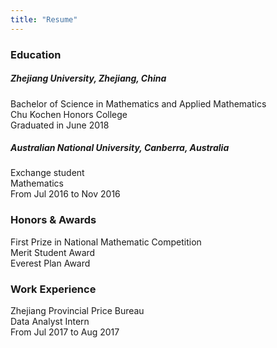 ```yaml
---
title: "Resume"
---
```


### Education

##### <b>Zhejiang University</b>, Zhejiang, China
Bachelor of Science in Mathematics and Applied Mathematics <br> 
Chu Kochen Honors College <br>
Graduated in June 2018

##### <b>Australian National University</b>, Canberra, Australia
Exchange student<br> 
Mathematics<br> 
From Jul 2016 to Nov 2016

### Honors & Awards
First Prize in National Mathematic Competition<br> 
Merit Student Award<br> 
Everest Plan Award

### Work Experience
Zhejiang Provincial Price Bureau<br> 
Data Analyst Intern<br> 
From Jul 2017 to Aug 2017